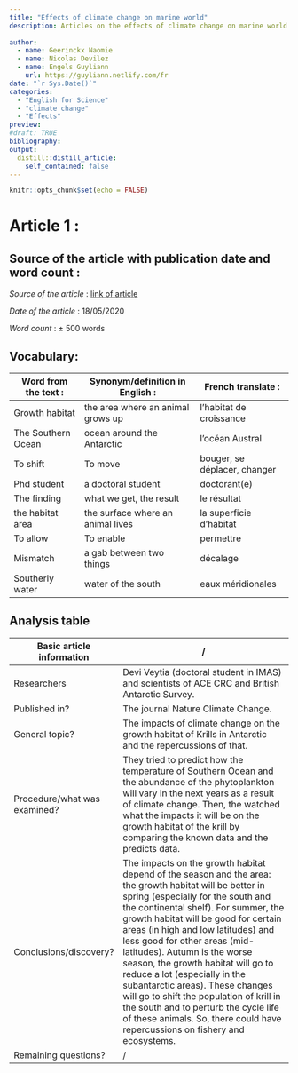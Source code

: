 ```yaml
---
title: "Effects of climate change on marine world"
description: Articles on the effects of climate change on marine world
  
author:
  - name: Geerinckx Naomie
  - name: Nicolas Devilez
  - name: Engels Guyliann
    url: https://guyliann.netlify.com/fr
date: "`r Sys.Date()`"
categories:
  - "English for Science"
  - "climate change"
  - "Effects"
preview: 
#draft: TRUE
bibliography: 
output:
  distill::distill_article:
    self_contained: false
---
```


```r
knitr::opts_chunk$set(echo = FALSE)
```




# Article 1 : 

## Source of the article with publication date and word count : 

*Source of the article* : [link of article](https://www.sciencedaily.com/releases/2020/05/200518145013.htm)

*Date of the article* : 18/05/2020

*Word count* : ± 500 words 

## Vocabulary: 

| Word from the text :  | Synonym/definition in English :     | French translate :           |
| --------------------- | ----------------------------------- | ---------------------------- |
| Growth habitat        | the area where  an animal grows up  | l'habitat de croissance      |
| The Southern Ocean    | ocean  around the Antarctic         | l'océan Austral              |
| To shift              | To move                             | bouger, se déplacer, changer |
| Phd student           | a doctoral student                  | doctorant(e)                 |
| The finding           | what we get, the result             | le résultat                  |
| the habitat area      | the surface where an animal lives   | la superficie d'habitat      |
| To allow              | To enable                           | permettre                    |
| Mismatch              | a gab between two things            | décalage                     |
| Southerly water       | water of the south                  | eaux méridionales            |

## Analysis table

| Basic article information 	| / 	|
|------------------------------	|-------------------------------------------------------------------------------------------------------------------------------------------------------------------------------------------------------------------------------------------------------------------------------------------------------------------------------------------------------------------------------------------------------------------------------------------------------------------------------------------------------------------------------------------------------------------------------------------------------------------------------	|
| Researchers 	| Devi Veytia (doctoral student in IMAS) and scientists of ACE CRC and British Antarctic Survey.            	|
| Published in? 	| The journal Nature Climate Change. 	|
| General topic? 	| The impacts of climate change on the growth habitat of Krills in Antarctic and the repercussions of that. 	|
| Procedure/what was examined? 	| They tried to predict how the temperature of Southern Ocean and the abundance of the phytoplankton will vary in the next years as a result of climate change. Then, the watched what the impacts it will be on the growth habitat of the krill by comparing the known data and the predicts data.   |
| Conclusions/discovery? 	| The impacts on the growth habitat depend of the season and the area: the growth habitat will be better in spring (especially for the south and the continental shelf). For summer, the growth habitat will be good for certain areas (in high and low latitudes) and less good for other areas (mid-latitudes). Autumn is the worse season, the growth habitat will go to reduce a lot (especially in the subantarctic areas). These changes will go to shift the population of krill in the south and to perturb the cycle life of these animals. So, there could have repercussions on fishery and ecosystems. |
| Remaining questions? 	| / 	|

